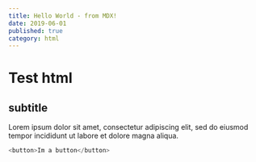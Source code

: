 ```yaml
---
title: Hello World - from MDX!
date: 2019-06-01
published: true
category: html
---
```


# Test html

## subtitle

Lorem ipsum dolor sit amet, consectetur adipiscing elit, sed do eiusmod tempor incididunt ut labore et dolore magna aliqua.

```js react-live
<button>Im a button</button>
```